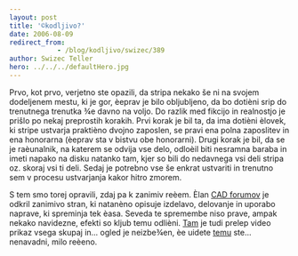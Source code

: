 ```yaml
---
layout: post
title: '©kodljivo?'
date: 2006-08-09
redirect_from: 
            - /blog/kodljivo/swizec/389
author: Swizec Teller
hero: ../../../defaultHero.jpg
---
```

Prvo, kot prvo, verjetno ste opazili, da stripa nekako še ni na svojem dodeljenem mestu, ki je gor, èeprav je bilo obljubljeno, da bo dotièni srip do trenutnega trenutka ¾e davno na voljo. Do razlik med fikcijo in realnostjo je prišlo po nekaj preprostih korakih. Prvi korak je bil ta, da ima dotièni èlovek, ki stripe ustvarja praktièno dvojno zaposlen, se pravi ena polna zaposlitev in ena honorarna (èeprav sta v bistvu obe honorarni). Drugi korak je bil, da se je raèunalnik, na katerem se odvija vse delo, odloèil biti nesramna baraba in imeti napako na disku natanko tam, kjer so bili do nedavnega vsi deli stripa oz. skoraj vsi ti deli. Sedaj je potrebno vse še enkrat ustvariti in trenutno sem v procesu ustvarjanja kakor hitro zmorem.  
  
S tem smo torej opravili, zdaj pa k zanimiv reèem. Èlan [CAD forumov](http://cad-forums.com) je odkril zanimivo stran, ki natanèno opisuje izdelavo, delovanje in uporabo naprave, ki spreminja tek èasa. Seveda te spremembe niso prave, ampak nekako navidezne, efekti so kljub temu odlièni. [Tam](http://cre.ations.net/creation/44) je tudi prelep video prikaz vsega skupaj in... ogled je neizbe¾en, èe uidete [temu](http://cre.ations.net/creation/44) ste... nenavadni, milo reèeno.